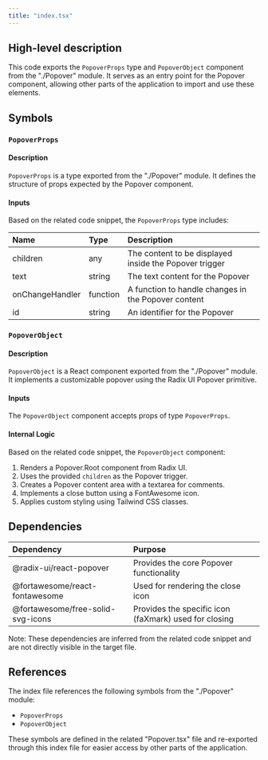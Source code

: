 ```yaml
---
title: "index.tsx"
---
```


## High-level description
This code exports the `PopoverProps` type and `PopoverObject` component from the "./Popover" module. It serves as an entry point for the Popover component, allowing other parts of the application to import and use these elements.

## Symbols

### `PopoverProps`
#### Description
`PopoverProps` is a type exported from the "./Popover" module. It defines the structure of props expected by the Popover component.

#### Inputs
Based on the related code snippet, the `PopoverProps` type includes:

| Name | Type | Description |
|:-----|:-----|:------------|
| children | any | The content to be displayed inside the Popover trigger |
| text | string | The text content for the Popover |
| onChangeHandler | function | A function to handle changes in the Popover content |
| id | string | An identifier for the Popover |

### `PopoverObject`
#### Description
`PopoverObject` is a React component exported from the "./Popover" module. It implements a customizable popover using the Radix UI Popover primitive.

#### Inputs
The `PopoverObject` component accepts props of type `PopoverProps`.

#### Internal Logic
Based on the related code snippet, the `PopoverObject` component:
1. Renders a Popover.Root component from Radix UI.
2. Uses the provided `children` as the Popover trigger.
3. Creates a Popover content area with a textarea for comments.
4. Implements a close button using a FontAwesome icon.
5. Applies custom styling using Tailwind CSS classes.

## Dependencies
| Dependency | Purpose |
|:-----------|:--------|
| @radix-ui/react-popover | Provides the core Popover functionality |
| @fortawesome/react-fontawesome | Used for rendering the close icon |
| @fortawesome/free-solid-svg-icons | Provides the specific icon (faXmark) used for closing |

Note: These dependencies are inferred from the related code snippet and are not directly visible in the target file.

## References
The index file references the following symbols from the "./Popover" module:
- `PopoverProps`
- `PopoverObject`

These symbols are defined in the related "Popover.tsx" file and re-exported through this index file for easier access by other parts of the application.